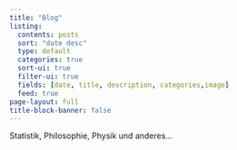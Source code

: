 ```yaml
---
title: "Blog"
listing:
  contents: posts
  sort: "date desc"
  type: default
  categories: true
  sort-ui: true
  filter-ui: true
  fields: [date, title, description, categories,image]
  feed: true
page-layout: full
title-block-banner: false
---
```


Statistik, Philosophie, Physik und anderes...



